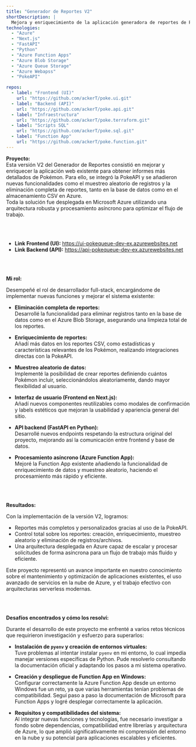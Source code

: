 ```yaml
---
title: "Generador de Reportes V2"
shortDescription: |
  Mejora y enriquecimiento de la aplicación generadora de reportes de Pokémon con PokeAPI, muestreo aleatorio y gestión avanzada en Azure.
technologies:
  - "Azure"
  - "Next.js"
  - "FastAPI"
  - "Python"
  - "Azure Function Apps"
  - "Azure Blob Storage"
  - "Azure Queue Storage"
  - "Azure Webapss"
  - "PokeAPI"

repos:
  - label: "Frontend (UI)"
    url: "https://github.com/ackerT/poke.ui.git"
  - label: "Backend (API)"
    url: "https://github.com/ackerT/poke.api.git"
  - label: "Infraestructura"
    url: "https://github.com/ackerT/poke.terraform.git"
  - label: "Scripts SQL"
    url: "https://github.com/ackerT/poke.sql.git"
  - label: "Function App"
    url: "https://github.com/ackerT/poke.function.git"
---
```


**Proyecto:**  
Esta versión V2 del Generador de Reportes consistió en mejorar y enriquecer la aplicación web existente para obtener informes más detallados de Pokémon. Para ello, se integró la PokeAPI y se añadieron nuevas funcionalidades como el muestreo aleatorio de registros y la eliminación completa de reportes, tanto en la base de datos como en el almacenamiento CSV en Azure.  
Toda la solución fue desplegada en Microsoft Azure utilizando una arquitectura robusta y procesamiento asíncrono para optimizar el flujo de trabajo.  

<br /><br />

- **Link Frontend (UI):** https://ui-pokequeue-dev-ex.azurewebsites.net  
- **Link Backend (API):** https://api-pokequeue-dev-ex.azurewebsites.net

<br /><br />

**Mi rol:**  

Desempeñé el rol de desarrollador full-stack, encargándome de implementar nuevas funciones y mejorar el sistema existente:

- **Eliminación completa de reportes:**  
  Desarrollé la funcionalidad para eliminar registros tanto en la base de datos como en el Azure Blob Storage, asegurando una limpieza total de los reportes.

- **Enriquecimiento de reportes:**  
  Añadí más datos en los reportes CSV, como estadísticas y características relevantes de los Pokémon, realizando integraciones directas con la PokeAPI.

- **Muestreo aleatorio de datos:**  
  Implementé la posibilidad de crear reportes definiendo cuántos Pokémon incluir, seleccionándolos aleatoriamente, dando mayor flexibilidad al usuario.

- **Interfaz de usuario (Frontend en Next.js):**  
  Añadí nuevos componentes reutilizables como modales de confirmación y labels estéticos que mejoran la usabilidad y apariencia general del sitio.

- **API backend (FastAPI en Python):**  
  Desarrollé nuevos endpoints respetando la estructura original del proyecto, mejorando así la comunicación entre frontend y base de datos.

- **Procesamiento asíncrono (Azure Function App):**  
  Mejoré la Function App existente añadiendo la funcionalidad de enriquecimiento de datos y muestreo aleatorio, haciendo el procesamiento más rápido y eficiente.

<br /><br />

**Resultados:**  

Con la implementación de la versión V2, logramos:

- Reportes más completos y personalizados gracias al uso de la PokeAPI.  
- Control total sobre los reportes: creación, enriquecimiento, muestreo aleatorio y eliminación de registros/archivos.  
- Una arquitectura desplegada en Azure capaz de escalar y procesar solicitudes de forma asíncrona para un flujo de trabajo más fluido y eficiente.  

Este proyecto representó un avance importante en nuestro conocimiento sobre el mantenimiento y optimización de aplicaciones existentes, el uso avanzado de servicios en la nube de Azure, y el trabajo efectivo con arquitecturas serverless modernas.

<br /><br />

**Desafíos encontrados y cómo los resolví:**  

Durante el desarrollo de este proyecto me enfrenté a varios retos técnicos que requirieron investigación y esfuerzo para superarlos:

- **Instalación de `pyenv` y creación de entornos virtuales:**  
  Tuve problemas al intentar instalar `pyenv` en mi entorno, lo cual impedía manejar versiones específicas de Python. Pude resolverlo consultando la documentación oficial y adaptando los pasos a mi sistema operativo.

- **Creación y despliegue de Function App en Windows:**  
  Configurar correctamente la Azure Function App desde un entorno Windows fue un reto, ya que varias herramientas tenían problemas de compatibilidad. Seguí paso a paso la documentación de Microsoft para Function Apps y logré desplegar correctamente la aplicación.

- **Requisitos y compatibilidades del sistema:**  
  Al integrar nuevas funciones y tecnologías, fue necesario investigar a fondo sobre dependencias, compatibilidad entre librerías y arquitectura de Azure, lo que amplió significativamente mi comprensión del entorno en la nube y su potencial para aplicaciones escalables y eficientes.
